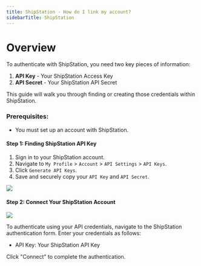 ```yaml
---
title: ShipStation - How do I link my account?
sidebarTitle: ShipStation
---
```


# Overview

To authenticate with ShipStation, you need two key pieces of information:
1. **API Key** - Your ShipStation Access Key
2. **API Secret** - Your ShipStation API Secret

This guide will walk you through finding or creating those credentials within ShipStation.

### Prerequisites:

- You must set up an account with ShipStation.

#### Step 1: Finding ShipStation API Key
1. Sign in to your ShipStation account.
2. Navigate to `My Profile` > `Account` > `API Settings` > `API Keys`.
3. Click `Generate API Keys`.
4. Save and securely copy your `API Key` and `API Secret`.

<img src="/integrations/all/shipstation/ship1.png" />

#### Step 2: Connect Your ShipStation Account

<img src="/integrations/all/shipstation/nango_connect_ui.png" />

To authenticate using your API credentials, navigate to the ShipStation authentication form.
Enter your credentials as follows:
- API Key: Your ShipStation API Key

Click "Connect" to complete the authentication.
